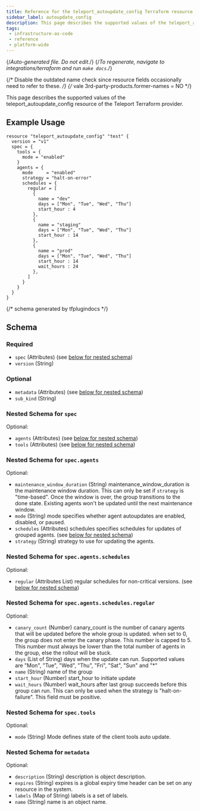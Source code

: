 ```yaml
---
title: Reference for the teleport_autoupdate_config Terraform resource
sidebar_label: autoupdate_config
description: This page describes the supported values of the teleport_autoupdate_config resource of the Teleport Terraform provider.
tags:
 - infrastructure-as-code
 - reference
 - platform-wide
---
```


{/*Auto-generated file. Do not edit.*/}
{/*To regenerate, navigate to integrations/terraform and run `make docs`.*/}

{/* Disable the outdated name check since resource fields occasionally need
to refer to these. */}
{/* vale 3rd-party-products.former-names = NO */}

This page describes the supported values of the teleport_autoupdate_config resource of the Teleport Terraform provider.




## Example Usage

```hcl
resource "teleport_autoupdate_config" "test" {
  version = "v1"
  spec = {
    tools = {
      mode = "enabled"
    }
    agents = {
      mode     = "enabled"
      strategy = "halt-on-error"
      schedules = {
        regular = [
          {
            name = "dev"
            days = ["Mon", "Tue", "Wed", "Thu"]
            start_hour : 4
          },
          {
            name = "staging"
            days = ["Mon", "Tue", "Wed", "Thu"]
            start_hour : 14
          },
          {
            name = "prod"
            days = ["Mon", "Tue", "Wed", "Thu"]
            start_hour : 14
            wait_hours : 24
          },
        ]
      }
    }
  }
}
```

{/*  schema generated by tfplugindocs */}
## Schema

### Required

- `spec` (Attributes) (see [below for nested schema](#nested-schema-for-spec))
- `version` (String)

### Optional

- `metadata` (Attributes) (see [below for nested schema](#nested-schema-for-metadata))
- `sub_kind` (String)

### Nested Schema for `spec`

Optional:

- `agents` (Attributes) (see [below for nested schema](#nested-schema-for-specagents))
- `tools` (Attributes) (see [below for nested schema](#nested-schema-for-spectools))

### Nested Schema for `spec.agents`

Optional:

- `maintenance_window_duration` (String) maintenance_window_duration is the maintenance window duration. This can only be set if `strategy` is "time-based". Once the window is over, the group transitions to the done state. Existing agents won't be updated until the next maintenance window.
- `mode` (String) mode specifies whether agent autoupdates are enabled, disabled, or paused.
- `schedules` (Attributes) schedules specifies schedules for updates of grouped agents. (see [below for nested schema](#nested-schema-for-specagentsschedules))
- `strategy` (String) strategy to use for updating the agents.

### Nested Schema for `spec.agents.schedules`

Optional:

- `regular` (Attributes List) regular schedules for non-critical versions. (see [below for nested schema](#nested-schema-for-specagentsschedulesregular))

### Nested Schema for `spec.agents.schedules.regular`

Optional:

- `canary_count` (Number) canary_count is the number of canary agents that will be updated before the whole group is updated. when set to 0, the group does not enter the canary phase. This number is capped to 5. This number must always be lower than the total number of agents in the group, else the rollout will be stuck.
- `days` (List of String) days when the update can run. Supported values are "Mon", "Tue", "Wed", "Thu", "Fri", "Sat", "Sun" and "*"
- `name` (String) name of the group
- `start_hour` (Number) start_hour to initiate update
- `wait_hours` (Number) wait_hours after last group succeeds before this group can run. This can only be used when the strategy is "halt-on-failure". This field must be positive.




### Nested Schema for `spec.tools`

Optional:

- `mode` (String) Mode defines state of the client tools auto update.



### Nested Schema for `metadata`

Optional:

- `description` (String) description is object description.
- `expires` (String) expires is a global expiry time header can be set on any resource in the system.
- `labels` (Map of String) labels is a set of labels.
- `name` (String) name is an object name.
